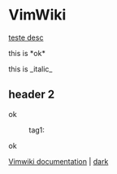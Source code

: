 = VimWiki =

[[page 1|teste desc]]

this is *ok*

this is _italic_

== header 2 ==

ok

:tag1:

ok

[[local:vimwiki.txt.breve.htm|Vimwiki documentation]] |
[[local:vimwiki.txt.dark.htm|dark]]
